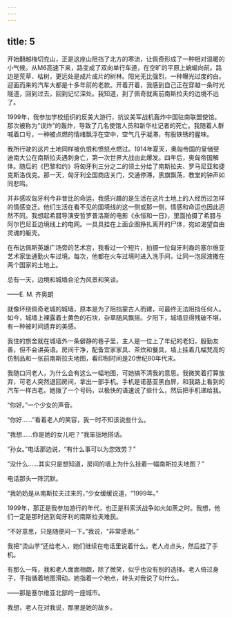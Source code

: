 ```yaml
---
---
---
```

title: 5
---




开始翻越梅切克山，正是这座山阻挡了北方的寒流，让佩奇形成了一种相对温暖的小气候。从M6高速下来，路变成了双向单行车道，在空旷的平原上蜿蜒向前。路边是荒草、枯树，更远处是成片成片的树林。阳光无比强烈，一种曝光过度的白。迎面而来的汽车大都是十多年前的老款。开着开着，我感到自己正在穿越一条时光隧道，回到过去，回到记忆深处。我知道，到了佩奇就离前南斯拉夫的边境不远了。

1999年，我参加学校组织的反美大游行，抗议美军战机轰炸中国驻南联盟使馆。那次被称为“误炸”的轰炸，导致了几名使馆人员和新华社记者的死亡。我随着人群喊着口号，一种被点燃的情绪飘浮在空中，空气几乎凝滞，有股铁锈的腥味。

我所行驶的这片土地同样被仇恨和愤怒点燃过。1914年夏天，奥匈帝国的皇储斐迪南大公在南斯拉夫遇刺身亡，第一次世界大战由此爆发。四年后，奥匈帝国解体。随后的《巴黎和约》将匈牙利三分之二的领土分给了南斯拉夫、罗马尼亚和捷克斯洛伐克。那一天，匈牙利全国商店关门，交通停滞，黑旗飘荡，教堂的钟声如同悲鸣。

并非感叹匈牙利今非昔比的命运，我感兴趣的是生活在这片土地上的人经历过怎样的情感变迁。他们生活在看不见的国境线的这一侧或那一侧，情感和命运也因此迥然不同。我想起希腊导演安哲罗普洛斯的电影《永恒和一日》，里面拍摄了希腊与阿尔巴尼亚边境线上的电网。一具具挂在上面企图挣扎离开的尸体，宛如渴望自由灵魂的躯壳。

在布达佩斯英雄广场旁的艺术宫，我看过一个短片，拍摄一位匈牙利裔的塞尔维亚艺术家坐通勤火车过境。每次，他都在火车过境时进入洗手间，让同一泡尿液撒在两个国家的土地上。

总有一天，边境和城墙会沦为风景和笑谈。

——E. M. 齐奥朗

就像环绕佩奇老城的城墙，原本是为了阻挡蒙古人而建，可最终无法阻挡任何人。如今，城墙上裸露着土黄色的石块，杂草随风飘摇。夕阳下，城墙显得残破不堪，有一种被时间遗弃的美感。

我住的旅舍就在城墙外一条僻静的巷子里，主人是一位上了年纪的老妇，殷勤友善，但不会讲英语。房间干净，配备宜家家具、茶炊和餐具，墙上挂着几幅梵高的仿制品和一张前南斯拉夫地图，看印制时间是20世纪80年代末。

我随口问老人，为什么会有这么一幅地图，可她搞不清我的意思。我微笑着打算放弃，可老人突然退回房间，拿出一部手机。手机是诺基亚黑白屏，和我路上看到的汽车一样古老。她拨了一个号码，以极快的语速说了些什么，然后把手机递给我。

“你好。”一个少女的声音。

“你好……”看着老人的笑容，我一时不知该说些什么。

“我想……你是她的女儿吧？”我笨拙地搭话。

“孙女。”电话那边说，“有什么事可以为您效劳？”

“没什么……其实只是想知道，房间的墙上为什么挂着一幅南斯拉夫地图？”

电话那头一阵沉默。

“我奶奶是从南斯拉夫过来的，”少女缓缓说道，“1999年。”

1999年，那正是我参加游行的年代，也正是科索沃战争如火如荼之时。我想，他们一定是那时逃到匈牙利的南斯拉夫难民。

“不好意思，只是随便问一下。”我说，“非常感谢。”

我把“烫山芋”还给老人，她们继续在电话里说着什么。老人点点头，然后挂了手机。

有那么一阵，我和老人面面相觑，除了微笑，似乎也没有别的选择。老人倚过身子，手指循着地图滑动。她指着一个地点，转头对我说了句什么。

——那是塞尔维亚北部的一座城市。

我想，老人在对我说，那里是她的故乡。